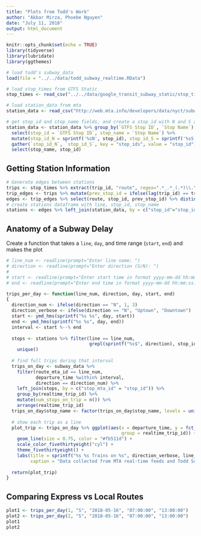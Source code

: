 ```yaml
---
title: "Plots from Todd's Work"
author: "Akbar Mirza, Phoebe Nguyen"
date: "July 11, 2018"
output: html_document
---
```


```r
knitr::opts_chunk$set(echo = TRUE)
library(tidyverse)
library(lubridate)
library(ggthemes)

# load todd's subway_data
load(file = "../../data/todd_subway_realtime.RData")

# load stop_times from GTFS Static
stop_times <- read_csv("../../data/google_transit_subway_static/stop_times.txt")

# load station_data from mta
station_data <- read_csv("http://web.mta.info/developers/data/nyct/subway/Stations.csv")

# get stop_id and stop_name fields, and create a stop_id with N and S appended
station_data <- station_data %>% group_by(`GTFS Stop ID`, `Stop Name`) %>%
  select(stop_id = `GTFS Stop ID`, stop_name = `Stop Name`) %>%
  mutate(stop_id_N = sprintf('%sN', stop_id), stop_id_S = sprintf('%sS', stop_id)) %>%
  gather(`stop_id_N`, `stop_id_S`, key = "stop_ids", value = "stop_id") %>%
  select(stop_name, stop_id)
```

## Getting Station Information

```r
# Generate edges between stations
trips <- stop_times %>% extract(trip_id, "route", regex=".*_.*_(.*)\\.\\..*", remove = FALSE)
trip_edges <- trips %>% mutate(prev_stop_id = ifelse(lag(trip_id) == trip_id, lag(stop_id), NA))
edges <- trip_edges %>% select(route, stop_id, prev_stop_id) %>% distinct()
# create stations dataframe with line, stop_id, stop_name
stations <- edges %>% left_join(station_data, by = c("stop_id"="stop_id")) %>% select(line=route, stop_id, stop_name)
```

## Anatomy of a Subway Delay

Create a function that takes a `line`, `day`, and time range (`start`, `end`) and makes the plot

```r
# line_num <- readline(prompt="Enter line name: ")
# direction <- readline(prompt="Enter direction (S/N): ")
# 
# start <- readline(prompt="Enter start time in format yyyy-mm-dd hh:mm:ss: ")
# end <- readline(prompt="Enter end time in format yyyy-mm-dd hh:mm:ss: ")

trips_per_day <- function(line_num, direction, day, start, end)
{
  direction_num <- ifelse(direction == "N", 1, 3)
  direction_verbose <- ifelse(direction == "N", "Uptown", "Downtown")
  start <- ymd_hms(sprintf("%s %s", day, start))
  end <- ymd_hms(sprintf("%s %s", day, end))
  interval <- start %--% end
  
  stops <- stations %>% filter(line == line_num,
                               grepl(sprintf("%s$", direction), stop_id)) %>%
    unique()
  
  # find full trips during that interval
  trips_on_day <- subway_data %>%
    filter(route_mta_id == line_num,
           departure_time %within% interval,
           direction == direction_num) %>%
    left_join(stops, by = c("stop_mta_id" = "stop_id")) %>%
    group_by(realtime_trip_id) %>%
    mutate(num_stops_on_trip = n()) %>%
    arrange(realtime_trip_id)
  trips_on_day$stop_name <- factor(trips_on_day$stop_name, levels = unique(stops$stop_name))
  
  # show each trip as a line
  plot_trip <- trips_on_day %>% ggplot(aes(x = departure_time, y = fct_rev(as.factor(stop_name)),
                                           group = realtime_trip_id)) +
    geom_line(size = 0.75, color = "#fb511d") +
    scale_color_fivethirtyeight("cyl") +
    theme_fivethirtyeight() +
    labs(title = sprintf("%s %s Trains on %s", direction_verbose, line_num, as.Date(start)) ,
         caption = "Data collected from MTA real-time feeds and Todd Schneider")
  
  return(plot_trip)
}
```

## Comparing Express vs Local Routes

```r
plot1 <- trips_per_day(1, "S", "2018-05-16", "07:00:00", "13:00:00")
plot2 <- trips_per_day(2, "S", "2018-05-16", "07:00:00", "13:00:00")
plot1
plot2
```

